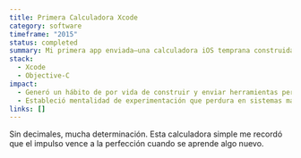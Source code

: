 ```yaml
---
title: Primera Calculadora Xcode
category: software
timeframe: "2015"
status: completed
summary: Mi primera app enviada—una calculadora iOS temprana construida en Xcode que agudizó intuición de producto y pensamiento dirigido por eventos.
stack:
  - Xcode
  - Objective-C
impact:
  - Generó un hábito de por vida de construir y enviar herramientas personales.
  - Estableció mentalidad de experimentación que perdura en sistemas más grandes hoy.
links: []
---
```

Sin decimales, mucha determinación. Esta calculadora simple me recordó que el impulso vence a la perfección cuando se aprende algo nuevo.
